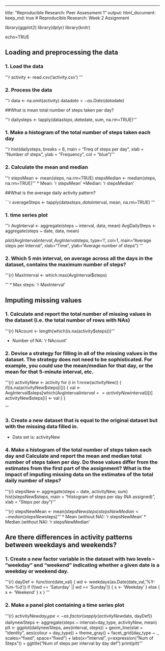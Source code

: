 ---
title: "Reproducible Research: Peer Assessment 1"
output: 
  html_document:
    keep_md: true
# Reproducible Research: Week 2 Assignment

library(ggplot2)
library(dplyr)
library(knitr)

echo=TRUE

## Loading and preprocessing the data

### 1. Load the data 

'''r
        activity <- read.csv('activity.csv')
'''

### 2. Process the data
'''r
data <- na.omit(activity)
data$date <- as.Date(data$date)

##What is mean total number of steps taken per day?


'''r
dailysteps <- tapply(data$steps, data$date, sum, na.rm=TRUE)
'''

### 1. Make a histogram of the total number of steps taken each day

'''r
hist(dailysteps, breaks = 6, main = "Freq of steps per day", 
    xlab = "Number of steps", ylab = "Frequency", col = "blue")
'''

### 2. Calculate the mean and median

'''r
        stepsMean <- mean(steps, na.rm=TRUE)
        stepsMedian <- median(steps, na.rm=TRUE)
'''
* Mean: 'r stepsMean'
*Median: 'r stepsMedian'

##What is the average daily activity pattern?

```r
averageSteps <- tapply(data$steps, data$interval, mean, na.rm=TRUE)
'''

### 1. time series plot

'''r
AvgInterval <- aggregate(steps ~ interval, data, mean)
AvgDailySteps <- aggregate(steps ~ date, data, mean)

plot(AvgInterval$interval, AvgInterval$steps, type='l', col=1, main="Average steps per Interval", xlab="Time", ylab="Average number of steps")
'''

### 2. Which 5 min interval, on average across all the days in the dataset, contains the maximum number of steps?

'''{r}
MaxInterval <- which.max(AvgInterval$steps)

'''
* Max steps: 'r MaxInterval'

## Imputing missing values

### 1. Calculate and report the total number of missing values in the dataset (i.e. the total number of rows with NAs)

'''{r}
NAcount <- length(which(is.na(activity$steps)))
'''

* Number of NA: 'r NAcount'

### 2. Devise a strategy for filling in all of the missing values in the dataset. The strategy does not need to be sophisticated. For example, you could use the mean/median for that day, or the mean for that 5-minute interval, etc.

'''{r}
activityNew <- activity
for (i in 1:nrow(activityNew)) {
    if(is.na(activityNew$steps[i])) {
        val <- AvgInterval$steps[which(AvgInterval$interval == activityNew$interval[i])]
        activityNew$steps[i] <- val 
    }
}

'''

### 3. Create a new dataset that is equal to the original dataset but with the missing data filled in.

* Data set is: activityNew

### 4. Make a histogram of the total number of steps taken each day and Calculate and report the mean and median total number of steps taken per day. Do these values differ from the estimates from the first part of the assignment? What is the impact of imputing missing data on the estimates of the total daily number of steps?

'''{r}
stepsNew <- aggregate(steps ~ date, activityNew, sum)
hist(stepsNew$steps, main = "Histogram of steps per day (NA assigned)", xlab = "Steps per day")
'''

'''{r}
stepsNewMean <- mean(stepsNew$steps)
stepsNewMedian <- median(stepsNew$steps)
'''
* Mean (without NA): 'r stepsNewMean'
* Median (without NA):  'r stepsNewMedian'


## Are there differences in activity patterns between weekdays and weekends?

### 1. Create a new factor variable in the dataset with two levels – “weekday” and “weekend” indicating whether a given date is a weekday or weekend day.


'''{r}
dayDef <- function(date_val) {
    wd <- weekdays(as.Date(date_val, '%Y-%m-%d'))
    if  (!(wd == 'Saturday' || wd == 'Sunday')) {
        x <- 'Weekday'
    } else {
        x <- 'Weekend'
    }
    x
}
'''

### 2. Make a panel plot containing a time series plot

'''{r}
activityNew$day_type <- as.factor(sapply(activityNew$date, dayDef))
dailynewSteps <- aggregate(steps ~ interval+day_type, activityNew, mean)
plt <- ggplot(dailynewSteps, aes(interval, steps)) +
    geom_line(stat = "identity", aes(colour = day_type)) +
    theme_gray() +
    facet_grid(day_type ~ ., scales="fixed", space="fixed") +
    labs(x="Interval", y=expression("Num of Steps")) +
    ggtitle("Num of steps per interval by day def")
print(plt)
'''

